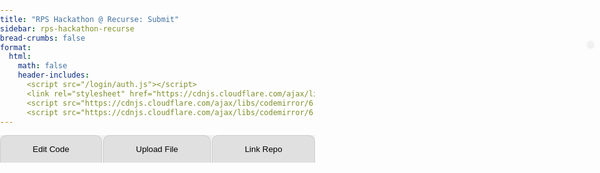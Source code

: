```yaml
---
title: "RPS Hackathon @ Recurse: Submit"
sidebar: rps-hackathon-recurse
bread-crumbs: false
format:
  html:
    math: false
    header-includes:
      <script src="/login/auth.js"></script>
      <link rel="stylesheet" href="https://cdnjs.cloudflare.com/ajax/libs/codemirror/6.65.7/codemirror.min.css">
      <script src="https://cdnjs.cloudflare.com/ajax/libs/codemirror/6.65.7/codemirror.min.js"></script>
      <script src="https://cdnjs.cloudflare.com/ajax/libs/codemirror/6.65.7/mode/python/python.min.js"></script>
---
```


<style>
    body { font-family: Arial, sans-serif; margin: 0; padding: 0; }
    #user-bar {
        position: absolute;
        top: 70px;
        right: 10px;
        display: inline-flex;
        align-items: center;
        background-color: #f1f1f1;
        padding: 5px 5px;
        border-radius: 20px;
        box-shadow: 0 2px 4px rgba(0,0,0,0.1);
    }
    #user-bar img {
        width: 30px;
        height: 30px;
        border-radius: 50%;
        margin-right: 10px;
    }
    #user-bar span {
        margin-right: 10px;
    }
    .dropdown {
        position: relative;
        display: inline-block;
    }
    .dropdown-content {
        display: none;
        position: absolute;
        right: 0;
        background-color: #f9f9f9;
        min-width: 120px;
        box-shadow: 0 8px 16px rgba(0,0,0,0.2);
        z-index: 1;
        border-radius: 4px;
    }
    .dropdown:hover .dropdown-content { display: block; }
    .dropdown-content a {
        color: black;
        padding: 12px 16px;
        text-decoration: none;
        display: block;
    }
    .dropdown-content a:hover { background-color: #f1f1f1; border-radius: 4px; }
    
    button.submit {
        padding: 8px 16px;
        margin-bottom: 10px;
        font-size: 14px;
        background-color: #4CAF50;
        color: white;
        border: none;
        border-radius: 5px;
        cursor: pointer;
    }
    
    .tab {
        overflow: hidden;
        background-color: #f0f0f0;
        display: flex;
    }
    .tab button {
        background-color: #e0e0e0;
        border: none;
        outline: none;
        cursor: pointer;
        padding: 14px 16px;
        transition: 0.3s;
        flex-grow: 1;
        border-radius: 10px 10px 0 0;
        margin-right: 2px;
        border: 1px solid #ccc;
        border-bottom: none;
    }
    .tab button:last-child {
        margin-right: 0;
    }
    .tab button:hover {
        background-color: #ddd;
    }
    .tab button.active {
        background-color: #fff;
    }
    .tabcontent {
        display: none;
        padding: 10px;
        background-color: #fff;
        border: 1px solid #ccc;
        border-top: none;
        border-radius: 0 0 10px 10px;
    }
    
    #code-editor {
        width: 100%;
        border: 1px solid #ccc;
        font-size: 14px;
    }
    .CodeMirror {
        height: auto;
    }
    .fixed-text {
        background-color: #f0f0f0;
        padding: 10px;
        margin: 5px 0;
        border-radius: 5px;
        white-space: pre-wrap;
        font-family: monospace;
    }
    .editor {
        margin: 10px 0;
        border: 1px solid #ccc;
    }
</style>

<div id="user-bar"></div>

<div class="tab">
<button class="tablinks" onclick="openTab(event, 'Edit Code')" id="defaultOpen">Edit Code</button>
<button class="tablinks" onclick="openTab(event, 'Upload File')">Upload File</button>
<button class="tablinks" onclick="openTab(event, 'Link Repo')">Link Repo</button>
</div>

<div id="Edit Code" class="tabcontent">
<button class="submit" onclick="submitCode()">Submit</button>
<div id="code-editor"></div>
</div>

<div id="Upload File" class="tabcontent">
<form id="uploadForm" enctype="multipart/form-data">
<div style="margin-bottom:5px"><input type="file" id="file" name="file" accept=".py" required></div>
<button type="submit" class="submit">Upload File</button><span id="uploadStatus"></span>
</form>

---

The file you upload should be a python file that looks something like this. You can download this file in the [rps-engine repo](https://github.com/pokercamp/rps-engine) at `players/default/player.py` and for more info on testing see: [Game Engine](botguide.qmd/#game-engine).

```python
# Simple example bot, written in Python.

from skeleton.actions import RockAction, PaperAction, ScissorsAction
from skeleton.bot import Bot
from skeleton.runner import parse_args, run_bot

import random

class Player(Bot):
    # A bot for playing Rock-Paper-Scissors.

    def __init__(self):
        # Called when a new matchup starts. Called exactly once.
        
        self.my_profit = 0
        self.history = []

    def handle_results(self, *, my_action, their_action, my_payoff, match_clock):
        # Called after a round. Called NUM_ROUNDS times.
        
        self.history.append((my_action, their_action))
        self.my_profit += my_payoff

    def get_action(self, *, match_clock):
        # Where the magic happens. Called when the engine needs an action from
        # your bot. Called NUM_ROUNDS times.
        #
        # Returns a RockAction(), PaperAction(), or ScissorsAction().
        
        return random.choice([RockAction(), PaperAction(), ScissorsAction()])

if __name__ == '__main__':
    run_bot(Player(), parse_args())
```
</div>

<div id="Link Repo" class="tabcontent">
<p>Coming soon! Ask if you'd like to use this to upload multiple files or something else that doesn't fit into a `player.py` file.</p>
</div>

<script>
let editors = [];

const initialCode = [
    `import random`,
    ``,
    `        # Called when a new matchup starts. Called exactly once.
        self.my_profit = 0
        self.history = []`,
    `        # Called after a round. Called NUM_ROUNDS times.
        self.history.append((my_action, their_action))
        self.my_profit += my_payoff`,
    `        # Where the magic happens.
        # Called when the engine needs an action from your bot, NUM_ROUNDS times in total.
        #
        # Should return a RockAction(), PaperAction(), or ScissorsAction().
        return random.choice([RockAction(), PaperAction(), ScissorsAction()])`
];

function initializeEditor() {
    const codeEditor = document.getElementById("code-editor");
    codeEditor.innerHTML = ''; // Clear existing content

    // Add fixed text at the top
    addFixedText(codeEditor, `\`\`\`python
from skeleton.actions import RockAction, PaperAction, ScissorsAction
from skeleton.bot import Bot
from skeleton.runner import parse_args, run_bot
\`\`\``);

    // Create the first editable box
    createEditor(codeEditor, 0);

    // Add fixed text for class definition
    addFixedText(codeEditor, `\`\`\`python
class Player(Bot):
\`\`\``);

    // Create the second editable box (empty)
    createEditor(codeEditor, 1);

    // Add fixed text for __init__ method
    addFixedText(codeEditor, `\`\`\`python
    def __init__(self):
\`\`\``);

    // Create the third editable box
    createEditor(codeEditor, 2);

    // Add fixed text for handle_results method
    addFixedText(codeEditor, `\`\`\`python
    def handle_results(self, *, my_action, their_action, my_payoff, match_clock):
\`\`\``);

    // Create the fourth editable box
    createEditor(codeEditor, 3);

    // Add fixed text for get_action method
    addFixedText(codeEditor, `\`\`\`python
    def get_action(self, *, match_clock):
\`\`\``);

    // Create the fifth editable box
    createEditor(codeEditor, 4);

    // Add fixed text at the bottom
    addFixedText(codeEditor, `\`\`\`python
if __name__ == '__main__':
    run_bot(Player(), parse_args())
\`\`\``);
}

function addFixedText(parent, text) {
    const fixedText = document.createElement('pre');
    fixedText.className = 'fixed-text';
    fixedText.innerHTML = text;
    parent.appendChild(fixedText);
}

function createEditor(parent, index) {
    const editorDiv = document.createElement('div');
    editorDiv.className = 'editor';
    parent.appendChild(editorDiv);

    editors[index] = CodeMirror(editorDiv, {
        value: initialCode[index],
        mode: "python",
        theme: "default",
        lineNumbers: true,
        indentUnit: 4,
        tabSize: 4,
        indentWithTabs: false,
        lineWrapping: true,
        viewportMargin: Infinity
    });
}

// Autosave functionality
let enable_autosave = false;

function autoSave() {
    if (!enable_autosave) {
        return;
    }
    
    console.log('autosave');
    const savedCode = editors.map(editor => editor.getValue());
    localStorage.setItem('autoSavedCode', JSON.stringify(savedCode));
}

function loadSavedCode() {
    console.log('load');
    const savedCode = JSON.parse(localStorage.getItem('autoSavedCode'));
    if (savedCode && editors.length === savedCode.length) {
        editors.forEach((editor, index) => {
            editor.setValue(savedCode[index]);
        });
    }
    
    enable_autosave = true;
}

setInterval(autoSave, 3000); // 3 seconds

window.addEventListener('load', function() {
    initializeEditor();
    loadSavedCode();
});

function openTab(evt, tabName) {
    var i, tabcontent, tablinks;
    tabcontent = document.getElementsByClassName("tabcontent");
    for (i = 0; i < tabcontent.length; i++) {
        tabcontent[i].style.display = "none";
    }
    tablinks = document.getElementsByClassName("tablinks");
    for (i = 0; i < tablinks.length; i++) {
        tablinks[i].className = tablinks[i].className.replace(" active", "");
    }
    document.getElementById(tabName).style.display = "block";
    evt.currentTarget.className += " active";
}

document.getElementById("defaultOpen").click();

function submitCode() {
    autoSave();
    const username = localStorage.getItem('github_username') || 'unknown';
    const token = localStorage.getItem('github_oauth_token') || 'unknown';
    
    // Combine the fixed text and editable parts
    const fullCode = `from skeleton.actions import RockAction, PaperAction, ScissorsAction
from skeleton.bot import Bot
from skeleton.runner import parse_args, run_bot

${editors[0].getValue()}
class Player(Bot):
${editors[1].getValue()}
    def __init__(self):
${editors[2].getValue()}
    def handle_results(self, *, my_action, their_action, my_payoff, match_clock):
${editors[3].getValue()}
    def get_action(self, *, match_clock):
${editors[4].getValue()}
if __name__ == '__main__':
    run_bot(Player(), parse_args())`;

    const data = {
        'username': username,
        'token': token,
        'snippets': {
            'full_code': {
                'contents': fullCode,
                'indent': 0
            }
        }
    };

    fetch('https://staff-dev1.poker.camp:8443/submit-rps-hackathon-20240917', {
        method: 'POST',
        headers: {
            'Content-Type': 'application/json',
        },
        body: JSON.stringify(data),
    })
    .then(response => {
        if (!response.ok) {
            throw new Error(`HTTP error! status: ${response.status}`);
        }
        return response.json();
    })
    .then(data => {
        console.log('Success:', data);
        alert('Code submitted successfully!');
    })
    .catch((error) => {
        console.error('Error:', error);
        alert('Error submitting code. Please try again.');
    });
}

document.getElementById('uploadForm').addEventListener('submit', function(e) {
    e.preventDefault();
    
    const formData = new FormData();
    const fileField = document.querySelector('input[type="file"]');
    const username = localStorage.getItem('github_username') || 'unknown';
    const token = localStorage.getItem('github_oauth_token') || 'unknown';
    
    formData.append('file', fileField.files[0]);
    formData.append('username', username);
    formData.append('token', token);

    fetch('https://staff-dev1.poker.camp:8443/upload-rps-hackathon-20240917', {
        method: 'POST',
        body: formData
    })
    .then(response => {
        if (!response.ok) {
            throw new Error(`HTTP error! status: ${response.status}`);
        }
        return response.json();
    })
    .then(result => {
        document.getElementById('uploadStatus').textContent = 'Success: ' + result.message;
        console.log('Success:', result);
    })
    .catch(error => {
        document.getElementById('uploadStatus').textContent = 'Error: ' + error.message;
        console.error('Error:', error);
    });
});
</script>